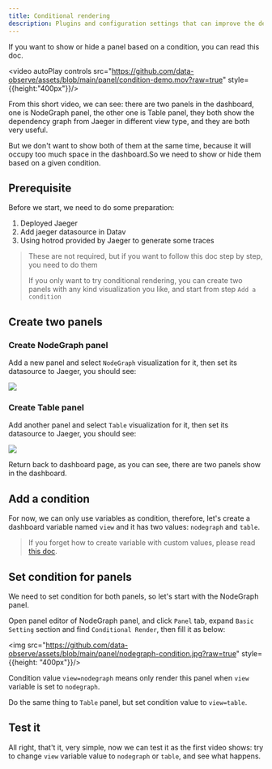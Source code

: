```yaml
---
title: Conditional rendering
description: Plugins and configuration settings that can improve the developer experience when working with Tailwind CSS.
---
```


If you want to show or hide a panel based on a condition, you can read this doc.

<video autoPlay controls src="https://github.com/data-observe/assets/blob/main/panel/condition-demo.mov?raw=true" style={{height:"400px"}}/>

From this short video, we can see: there are two panels in the dashboard, one is NodeGraph panel, the other one is Table panel, they both 
show the dependency graph from Jaeger in different view type, and they are both very useful.

But we don't want to show both of them at the same time, because it will occupy too much space in the dashboard.So we need to show or hide them based on a given condition.


## Prerequisite

Before we start, we need to do some preparation:

1. Deployed Jaeger
2. Add jaeger datasource in Datav 
3. Using hotrod provided by Jaeger to generate some traces

> These are not required, but if you want to follow this doc step by step, you need to do them
>
> If you only want to try conditional rendering, you can create two panels with any kind visualization you like, and start from step `Add a condition`



## Create two panels 

### Create NodeGraph panel

Add a new panel and select `NodeGraph` visualization for it, then set its datasource to Jaeger, you should see:

<img src="https://github.com/data-observe/assets/blob/main/panel/nodegraph-jaeger.jpg?raw=true"/>

### Create Table panel 

Add another panel and select `Table` visualization for it, then set its datasource to Jaeger, you should see:

<img src="https://github.com/data-observe/assets/blob/main/panel/table-jaeger.jpg?raw=true"/>


Return back to dashboard page, as you can see, there are two panels show in the dashboard.

## Add a condition 

For now, we can only use variables as condition, therefore, let's create a dashboard variable named `view` and it has two values: `nodegraph` and `table`.

> If you forget how to create variable with custom values, please read [this doc](/docs/tutorial-variables#create-a-variable).

## Set condition for panels 

We need to set condition for both panels, so let's start with the NodeGraph panel.

Open panel editor of NodeGraph panel, and click `Panel` tab, expand `Basic Setting` section and find `Conditional Render`, then fill it as below:


<img src="https://github.com/data-observe/assets/blob/main/panel/nodegraph-condition.jpg?raw=true" style={{height: "400px"}}/>

Condition value `view=nodegraph` means only render this panel when `view` variable is set to `nodegraph`.

Do the same thing to `Table` panel, but set condition value to `view=table`.

## Test it

All right, that't it, very simple, now we can test it as the first video shows: 
try to change `view` variable value to `nodegraph` or `table`, and see what happens.